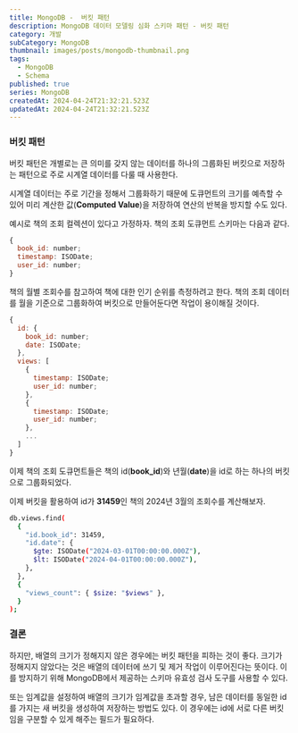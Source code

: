 ```yaml
---
title: MongoDB -  버킷 패턴
description: MongoDB 데이터 모델링 심화 스키마 패턴 - 버킷 패턴
category: 개발
subCategory: MongoDB
thumbnail: images/posts/mongodb-thumbnail.png
tags:
  - MongoDB
  - Schema
published: true
series: MongoDB
createdAt: 2024-04-24T21:32:21.523Z
updatedAt: 2024-04-24T21:32:21.523Z
---
```


### 버킷 패턴

버킷 패턴은 개별로는 큰 의미를 갖지 않는 데이터를 하나의 그룹화된 버킷으로 저장하는 패턴으로 주로 시계열 데이터를 다룰 때 사용한다.

시계열 데이터는 주로 기간을 정해서 그룹화하기 때문에 도큐먼트의 크기를 예측할 수 있어 미리 계산한 값(<strong>Computed Value</strong>)을 저장하여 연산의 반복을 방지할 수도 있다.

예시로 책의 조회 컬렉션이 있다고 가정하자. 책의 조회 도큐먼트 스키마는 다음과 같다.

```javascript
{
  book_id: number;
  timestamp: ISODate;
  user_id: number;
}
```

책의 월별 조회수를 참고하여 책에 대한 인기 순위를 측정하려고 한다. 책의 조회 데이터를 월을 기준으로 그룹화하여 버킷으로 만들어둔다면 작업이 용이해질 것이다.

```javascript
{
  id: {
    book_id: number;
    date: ISODate;
  },
  views: [
    {
      timestamp: ISODate;
      user_id: number;
    },
    {
      timestamp: ISODate;
      user_id: number;
    },
    ...
  ]
}
```

이제 책의 조회 도큐먼트들은 책의 id(<strong>book_id</strong>)와 년월(<strong>date</strong>)을 id로 하는 하나의 버킷으로 그룹화되었다.

이제 버킷을 활용하여 id가 <strong>31459</strong>인 책의 2024년 3월의 조회수를 계산해보자.

```bash
db.views.find(
  {
    "id.book_id": 31459,
    "id.date": {
      $gte: ISODate("2024-03-01T00:00:00.000Z"),
      $lt: ISODate("2024-04-01T00:00:00.000Z"),
    },
  },
  {
    "views_count": { $size: "$views" },
  }
);
```

### 결론

하지만, 배열의 크기가 정해지지 않은 경우에는 버킷 패턴을 피하는 것이 좋다. 크기가 정해지지 않았다는 것은 배열의 데이터에 쓰기 및 제거 작업이 이루어진다는 뜻이다. 이를 방지하기 위해 MongoDB에서 제공하는 스키마 유효성 검사 도구를 사용할 수 있다.

또는 임계값을 설정하여 배열의 크기가 임계값을 초과할 경우, 남은 데이터를 동일한 id를 가지는 새 버킷을 생성하여 저장하는 방법도 있다. 이 경우에는 id에 서로 다른 버킷임을 구분할 수 있게 해주는 필드가 필요하다.
